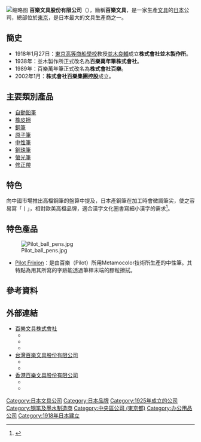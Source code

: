 {{NoteTA
|1=zh:Pilot Frixion;zh-tw:魔擦鋼珠筆;zh-hk:擦擦隱形筆;}}

{{Infobox_Company
| company_name = 百樂文具股份有限公司<br />PILOT CORPORATION<br /><span lang="ja">-{株式會社パイロットコーポレーション}-</span>
| company_logo = [[File:LO_PILOT_Simply_Write_bis.png|200px]] 
| company_type =  股份有限公司
| market_information = {{tyo|7846}}
| foundation = 1918年
| location = {{JPN}}[[東京都|東京都]][[中央區_(東京都)|中央區]][[京橋|京橋]]二丁目6番21號
| key_people =  [[創辦人|創辦人]]：並木良輔<br />[[董事長|董事長]]：渡邊廣基
| industry = [[文具|文具]]
| products = [[自動鉛筆|自動鉛筆]]<br />[[橡皮擦|橡皮擦]]<br />[[原子筆|原子筆]]<br />[[中性筆|中性筆]]<br />[[鋼珠筆|鋼珠筆]]<br />[[螢光筆|螢光筆]]<br />[[修正帶|修正帶]]
| capital = [[美金|美金]] 25,200,000 (2009)
| homepage = {{URL|https://www.pilot.co.jp}}
}}
[[File:三隻原子筆.jpg|缩略图]]
'''百樂文具股份有限公司'''（{{lang-ja|株式會社パイロットコーポレーション}}），簡稱'''百樂文具'''，是一家生產[[文具|文具]]的[[日本|日本]]公司，總部位於[[東京|東京]]，是日本最大的文具生產商之一。

== 簡史 ==
* 1918年1月27日：[[東京高等商船學校|東京高等商船學校]]教授[[並木良輔|並木良輔]]成立'''株式會社並木製作所'''。
* 1938年：並木製作所正式改名為'''百樂萬年筆株式會社'''。
* 1989年：百樂萬年筆正式改名為'''株式會社百樂'''。
* 2002年1月：'''株式會社百樂集團控股'''成立。

== 主要類別產品 ==
* [[自動鉛筆|自動鉛筆]]
* [[橡皮擦|橡皮擦]]
* [[鋼筆|鋼筆]]
* [[原子筆|原子筆]]
* [[中性筆|中性筆]]
* [[鋼珠筆|鋼珠筆]]
* [[螢光筆|螢光筆]]
* [[修正帶|修正帶]]

== 特色 ==
向中國市場推出高檔鋼筆的盤算中提及，日本產鋼筆在加工時會微調筆尖，使之容易寫「丨」，相對歐美高檔品牌，適合漢字文化圈書寫細小漢字的需求<ref>{{cite news|language=zh-hant|author=山田遼太郎|date=2018年11月16日|accessdate=2018年11月16日|url=http://zh.cn.nikkei.com/industry/tradingretail/32904-2018-11-16-05-00-40.html|title=日本高檔鋼筆盯上中國人錢包|publisher=日經中文網|archive-date=2018年11月16日|archive-url=https://web.archive.org/web/20181116173224/http://zh.cn.nikkei.com/industry/tradingretail/32904-2018-11-16-05-00-40.html|dead-url=no}}</ref>。

== 特色產品 ==
[[File:Pilot_ball_pens.jpg|thumb]]

* [[Pilot_Frixion|Pilot Frixion]]：是由百樂（Pilot）所用Metamocolor技術所生產的中性筆。其特點為用其所寫的字跡能透過筆桿末端的膠粒擦拭。

== 參考資料 ==
{{reflist}}

== 外部連結 ==
* [https://www.pilot.co.jp 百樂文具株式會社] {{Wayback|url=https://www.pilot.co.jp/ |date=20200817152453 }} {{ja icon}}
**{{facebook|PILOT.Corporation|PILOT（パイロットコーポレーション）}}
**{{instagram|pilot_corporation|PILOT（パイロットコーポレーション）}}
**{{youtube|user=PILOTCORP1|パイロット公式チャンネル}}
* [https://www.pilot-pen.com.tw 台灣百樂文具股份有限公司] {{Wayback|url=https://www.pilot-pen.com.tw/ |date=20200329232000 }}{{zh-tw icon}}
**{{facebook|PILOTtaiwan|PILOT百樂粉絲團}}
**{{instagram|pilotpentw|Pilot Pen Taiwan 百樂文具}}
* [http://www.pilotpen.com.hk 香港百樂文具股份有限公司] {{Wayback|url=http://www.pilotpen.com.hk/ |date=20160908201829 }}{{zh-hk icon}}
**{{facebook|pilotpenhongkong|Pilot Pen Hong Kong}}
**{{youtube|user=astlpphk|Pilot Pen Hong Kong}}

{{鋼筆製造商}}
[[Category:日本文具公司|Category:日本文具公司]]
[[Category:日本品牌|Category:日本品牌]]
[[Category:1925年成立的公司|Category:1925年成立的公司]]
[[Category:钢笔及墨水制造商|Category:钢笔及墨水制造商]]
[[Category:中央區公司_(東京都)|Category:中央區公司 (東京都)]]
[[Category:办公用品公司|Category:办公用品公司]]
[[Category:1918年日本建立|Category:1918年日本建立]]